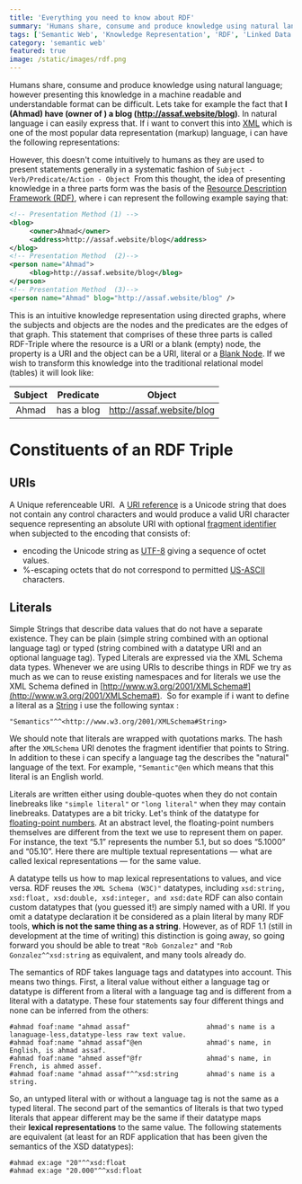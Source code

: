 ```yaml
---
title: 'Everything you need to know about RDF'
summary: 'Humans share, consume and produce knowledge using natural language; however presenting this knowledge in a machine readable and understandable format can be difficult. This post discusses the Resource Description Framework (RDF) which is the main data modeling block of the Semantic Web'
tags: ['Semantic Web', 'Knowledge Representation', 'RDF', 'Linked Data']
category: 'semantic web'
featured: true
image: /static/images/rdf.png
---
```


Humans share, consume and produce knowledge using natural language; however presenting this knowledge in a machine readable and understandable format can be difficult. Lets take for example the fact that **I (Ahmad) have (owner of ) a blog (http://assaf.website/blog)**. In natural language i can easily express that. If i want to convert this into [XML](http://en.wikipedia.org/wiki/XML 'XML') which is one of the most popular data representation (markup) language, i can have the following representations:

However, this doesn't come intuitively to humans as they are used to present statements generally in a systematic fashion of `Subject - Verb/Predicate/Action - Object `From this thought, the idea of presenting knowledge in a three parts form was the basis of the [Resource Description Framework (RDF)](http://en.wikipedia.org/wiki/Resource_Description_Framework), where i can represent the following example saying that:

```xml
<!-- Presentation Method (1) -->
<blog>
     <owner>Ahmad</owner>
     <address>http://assaf.website/blog</address>
</blog>
<!-- Presentation Method  (2)-->
<person name="Ahmad">
     <blog>http://assaf.website/blog</blog>
</person>
<!-- Presentation Method  (3)-->
<person name="Ahmad" blog="http://assaf.website/blog" />
```

This is an intuitive knowledge representation using directed graphs, where the subjects and objects are the nodes and the predicates are the edges of that graph. This statement that comprises of these three parts is called RDF-Triple where the resource is a URI or a blank (empty) node, the property is a URI and the object can be a URI, literal or a [Blank Node](http://en.wikipedia.org/wiki/Blank_node 'Blank node'). If we wish to transform this knowledge into the traditional relational model (tables) it will look like:

| **Subject** | **Predicate** |        **Object**         |
| :---------: | :-----------: | :-----------------------: |
|    Ahmad    |  has a blog   | http://assaf.website/blog |

# Constituents of an RDF Triple

## URIs

A Unique referenceable URI.  A [URI reference](http://en.wikipedia.org/wiki/Uniform_resource_identifier 'Uniform resource identifier') is a Unicode string that does not contain any control characters and would produce a valid URI character sequence representing an absolute URI with optional [fragment identifier](http://en.wikipedia.org/wiki/Fragment_identifier 'Fragment identifier') when subjected to the encoding that consists of:

- encoding the Unicode string as [UTF-8](http://en.wikipedia.org/wiki/UTF-8 'UTF-8') giving a sequence of octet values.
- %-escaping octets that do not correspond to permitted [US-ASCII](http://en.wikipedia.org/wiki/ASCII 'ASCII') characters.

## Literals

Simple Strings that describe data values that do not have a separate existence. They can be plain (simple string combined with an optional language tag) or typed (string combined with a datatype URI and an optional language tag). Typed Literals are expressed via the XML Schema data types. Whenever we are using URIs to describe things in RDF we try as much as we can to reuse existing namespaces and for literals we use the XML Schema defined in [http://www.w3.org/2001/XMLSchema#](http://www.w3.org/2001/XMLSchema#).  So for example if i want to define a literal as a [String](http://en.wikipedia.org/wiki/String_%28computer_science%29 'String (computer science)') i use the following syntax :

```
"Semantics"^^<http://www.w3.org/2001/XMLSchema#String>
```

We should note that literals are wrapped with quotations marks. The hash after the `XMLSchema` URI denotes the fragment identifier that points to String. In addition to these i can specify a language tag the describes the "natural" language of the text. For example, `"Semantic"@en` which means that this literal is an English world.

Literals are written either using double-quotes when they do not contain linebreaks like `"simple literal"` or `"long literal"` when they may contain linebreaks. Datatypes are a bit tricky. Let's think of the datatype for [floating-point numbers](http://en.wikipedia.org/wiki/Floating_point 'Floating point'). At an abstract level, the floating-point numbers themselves are different from the text we use to represent them on paper. For instance, the text “5.1” represents the number 5.1, but so does “5.1000” and “05.10”. Here there are multiple textual representations — what are called lexical representations — for the same value.

A datatype tells us how to map lexical representations to values, and vice versa. RDF reuses the `XML Schema (W3C)"` datatypes, including `xsd:string, xsd:float, xsd:double, xsd:integer, and xsd:date` RDF can also contain custom datatypes that (you guessed it!) are simply named with a URI. If you omit a datatype declaration it be considered as a plain literal by many RDF tools, **which is not the same thing as a string**. However, as of RDF 1.1 (still in development at the time of writing) this distinction is going away, so going forward you should be able to treat `"Rob Gonzalez"` and `"Rob Gonzalez^^xsd:string` as equivalent, and many tools already do.

The semantics of RDF takes language tags and datatypes into account. This means two things. First, a literal value without either a language tag or datatype is different from a literal with a language tag and is different from a literal with a datatype. These four statements say four different things and none can be inferred from the others:

```
#ahmad foaf:name "ahmad assaf"                   ahmad's name is a lanaguage-less,datatype-less raw text value.
#ahmad foaf:name "ahmad assaf"@en                ahmad's name, in English, is ahmad assaf.
#ahmad foaf:name "ahmed assef"@fr                ahmad's name, in French, is ahmed assef.
#ahmad foaf:name "ahmad assaf"^^xsd:string       ahmad's name is a string.
```

So, an untyped literal with or without a language tag is not the same as a typed literal. The second part of the semantics of literals is that two typed literals that appear different may be the same if their datatype maps their **lexical representations** to the same value. The following statements are equivalent (at least for an RDF application that has been given the semantics of the XSD datatypes):

```
#ahmad ex:age "20"^^xsd:float
#ahmad ex:age "20.000"^^xsd:float
```
